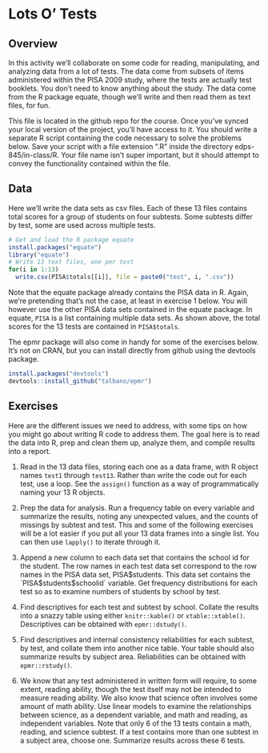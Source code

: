 # Lots O' Tests

## Overview

In this activity we'll collaborate on some code for reading, manipulating, and analyzing data from a lot of tests. The data come from subsets of items administered within the PISA 2009 study, where the tests are actually test booklets. You don't need to know anything about the study. The data come from the R package equate, though we'll write and then read them as text files, for fun.

This file is located in the github repo for the course. Once you've synced your local version of the project, you'll have access to it. You should write a separate R script containing the code necessary to solve the problems below. Save your script with a file extension ".R" inside the directory edps-845/in-class/R. Your file name isn't super important, but it should attempt to convey the functionality contained within the file.

## Data

Here we'll write the data sets as csv files. Each of these 13 files contains total scores for a group of students on four subtests. Some subtests differ by test, some are used across multiple tests.

```r
# Get and load the R package equate
install.packages("equate")
library("equate")
# Write 13 text files, one per test
for(i in 1:13)
  write.csv(PISA$totals[[i]], file = paste0("test", i, ".csv"))
```

Note that the equate package already contains the PISA data in R. Again, we're pretending that's not the case, at least in exercise 1 below. You will however use the other PISA data sets contained in the equate package. In equate, `PISA` is a list containing multiple data sets. As shown above, the total scores for the 13 tests are contained in `PISA$totals`.

The epmr package will also come in handy for some of the exercises below. It's not on CRAN, but you can install directly from github using the devtools package.

```r
install.packages("devtools")
devtools::install_github("talbano/epmr")
```

## Exercises

Here are the different issues we need to address, with some tips on how you might go about writing R code to address them. The goal here is to read the data into R, prep and clean them up, analyze them, and compile results into a report.

1. Read in the 13 data files, storing each one as a data frame, with R object names `test1` through `test13`. Rather than write the code out for each test, use a loop. See the `assign()` function as a way of programmatically naming your 13 R objects.

2. Prep the data for analysis. Run a frequency table on every variable and summarize the results, noting any unexpected values, and the counts of missings by subtest and test. This and some of the following exercises will be a lot easier if you put all your 13 data frames into a single list. You can then use `lapply()` to iterate through it.

3. Append a new column to each data set that contains the school id for the student. The row names in each test data set correspond to the row names in the PISA data set, PISA$students. This data set contains the `PISA$students$schoolid` variable. Get frequency distributions for each test so as to examine numbers of students by school by test.

4. Find descriptives for each test and subtest by school. Collate the results into a snazzy table using either `knitr::kable()` or `xtable::xtable()`. Descriptives can be obtained with `epmr::dstudy()`.

5. Find descriptives and internal consistency reliabilities for each subtest, by test, and collate them into another nice table. Your table should also summarize results by subject area. Reliabilities can be obtained with `epmr::rstudy()`.

6. We know that any test administered in written form will require, to some extent, reading ability, though the test itself may not be intended to measure reading ability. We also know that science often involves some amount of math ability. Use linear models to examine the relationships between science, as a dependent variable, and math and reading, as independent variables. Note that only 6 of the 13 tests contain a math, reading, and science subtest. If a test contains more than one subtest in a subject area, choose one. Summarize results across these 6 tests.
